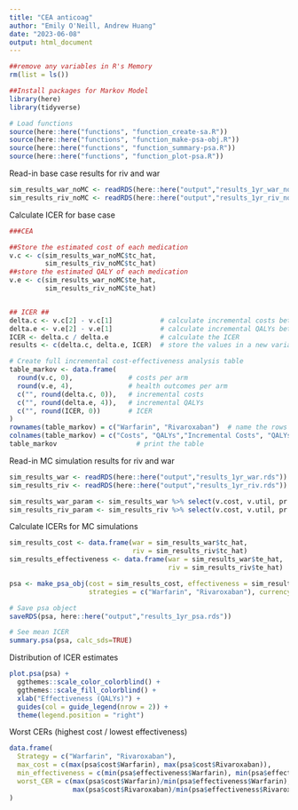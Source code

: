 ```yaml
---
title: "CEA anticoag"
author: "Emily O'Neill, Andrew Huang"
date: "2023-06-08"
output: html_document
---
```


```r
##remove any variables in R's Memory 
rm(list = ls()) 

##Install packages for Markov Model
library(here)
library(tidyverse)

# Load functions
source(here::here("functions", "function_create-sa.R"))
source(here::here("functions", "function_make-psa-obj.R"))
source(here::here("functions", "function_summary-psa.R"))
source(here::here("functions", "function_plot-psa.R"))

``` 

Read-in base case results for riv and war

```r

sim_results_war_noMC <- readRDS(here::here("output","results_1yr_war_noMC.rds"))
sim_results_riv_noMC <- readRDS(here::here("output","results_1yr_riv_noMC.rds"))

```

Calculate ICER for base case

```r
###CEA 

##Store the estimated cost of each medication 
v.c <- c(sim_results_war_noMC$tc_hat, 
         sim_results_riv_noMC$tc_hat)
##store the estimated QALY of each medication  
v.e <- c(sim_results_war_noMC$te_hat, 
         sim_results_riv_noMC$te_hat)


## ICER ##
delta.c <- v.c[2] - v.c[1]            # calculate incremental costs between rivaroxaban and warfarin 
delta.e <- v.e[2] - v.e[1]            # calculate incremental QALYs between rivaroxaban and warfarin
ICER <- delta.c / delta.e             # calculate the ICER
results <- c(delta.c, delta.e, ICER)  # store the values in a new variable

# Create full incremental cost-effectiveness analysis table
table_markov <- data.frame(
  round(v.c, 0),              # costs per arm
  round(v.e, 4),              # health outcomes per arm
  c("", round(delta.c, 0)),   # incremental costs
  c("", round(delta.e, 4)),   # incremental QALYs
  c("", round(ICER, 0))       # ICER
)
rownames(table_markov) = c("Warfarin", "Rivaroxaban")  # name the rows
colnames(table_markov) = c("Costs", "QALYs","Incremental Costs", "QALYs Gained", "ICER") # name the columns
table_markov                    # print the table 
```

Read-in MC simulation results for riv and war

```r

sim_results_war <- readRDS(here::here("output","results_1yr_war.rds"))
sim_results_riv <- readRDS(here::here("output","results_1yr_riv.rds"))

sim_results_war_param <- sim_results_war %>% select(v.cost, v.util, pr.ne_ne, pr.ne_vr, pr.ne_mb, pr.ne_nmb, pr.mb_ot, pr.nmb_ot)
sim_results_riv_param <- sim_results_riv %>% select(v.cost, v.util, pr.ne_ne, pr.ne_vr, pr.ne_mb, pr.ne_nmb, pr.mb_ot, pr.nmb_ot)

```

Calculate ICERs for MC simulations

```r

sim_results_cost <- data.frame(war = sim_results_war$tc_hat,
                               riv = sim_results_riv$tc_hat)
sim_results_effectiveness <- data.frame(war = sim_results_war$te_hat,
                                        riv = sim_results_riv$te_hat)

psa <- make_psa_obj(cost = sim_results_cost, effectiveness = sim_results_effectiveness, parameters = NULL,
                    strategies = c("Warfarin", "Rivaroxaban"), currency = "$", other_outcome = NULL)

# Save psa object
saveRDS(psa, here::here("output","results_1yr_psa.rds"))

# See mean ICER
summary.psa(psa, calc_sds=TRUE)

```

Distribution of ICER estimates

```r
plot.psa(psa) +
  ggthemes::scale_color_colorblind() +
  ggthemes::scale_fill_colorblind() +
  xlab("Effectiveness (QALYs)") +
  guides(col = guide_legend(nrow = 2)) +
  theme(legend.position = "right")
```

Worst CERs (highest cost / lowest effectiveness)

```r
data.frame(
  Strategy = c("Warfarin", "Rivaroxaban"),
  max_cost = c(max(psa$cost$Warfarin), max(psa$cost$Rivaroxaban)),
  min_effectiveness = c(min(psa$effectiveness$Warfarin), min(psa$effectiveness$Rivaroxaban)),
  worst_CER = c(max(psa$cost$Warfarin)/min(psa$effectiveness$Warfarin),
                max(psa$cost$Rivaroxaban)/min(psa$effectiveness$Rivaroxaban))
)
```
